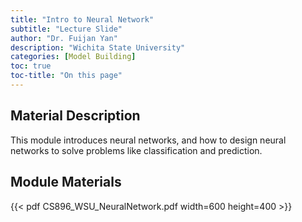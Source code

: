 ```yaml
---
title: "Intro to Neural Network"
subtitle: "Lecture Slide"
author: "Dr. Fuijan Yan"
description: "Wichita State University"
categories: [Model Building]
toc: true
toc-title: "On this page"
---
```


## Material Description

This module introduces neural networks, and how to design neural networks to solve problems like classification and prediction.

## Module Materials

{{< pdf CS896_WSU_NeuralNetwork.pdf width=600 height=400 >}}
